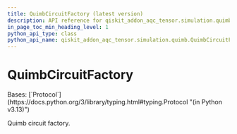 ```yaml
---
title: QuimbCircuitFactory (latest version)
description: API reference for qiskit_addon_aqc_tensor.simulation.quimb.QuimbCircuitFactory in the latest version of qiskit-addon-aqc-tensor
in_page_toc_min_heading_level: 1
python_api_type: class
python_api_name: qiskit_addon_aqc_tensor.simulation.quimb.QuimbCircuitFactory
---
```


# QuimbCircuitFactory

<Class id="qiskit_addon_aqc_tensor.simulation.quimb.QuimbCircuitFactory" isDedicatedPage={true} github="https://github.com/Qiskit/qiskit-addon-aqc-tensor/tree/stable/0.2/qiskit_addon_aqc_tensor/simulation/quimb/__init__.py#L66-L72" signature="QuimbCircuitFactory(*args, **kwargs)" modifiers="class">
  Bases: [`Protocol`](https://docs.python.org/3/library/typing.html#typing.Protocol "(in Python v3.13)")

  Quimb circuit factory.
</Class>

